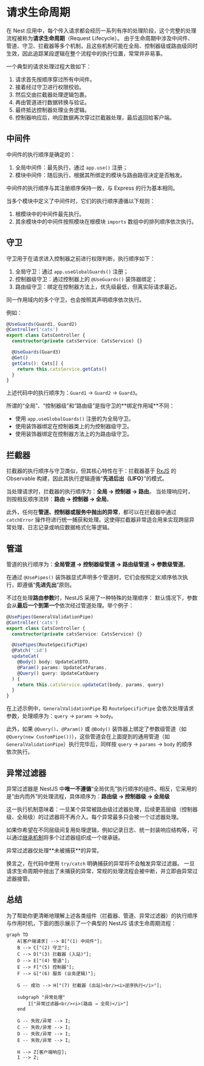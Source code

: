 # 请求生命周期

在 Nest 应用中，每个传入请求都会经历一系列有序的处理阶段，这个完整的处理流程被称为**请求生命周期**（Request Lifecycle）。
由于生命周期中涉及中间件、管道、守卫、拦截器等多个机制，且这些机制可能在全局、控制器级或路由级同时生效，因此追踪某段逻辑在整个流程中的执行位置，常常并非易事。

一个典型的请求处理过程大致如下：

1. 请求首先按顺序穿过所有中间件。
2. 接着经过守卫进行权限校验。
3. 然后交由拦截器处理逻辑包裹。
4. 再由管道进行数据转换与验证。
5. 最终抵达控制器处理业务逻辑。
6. 控制器响应后，响应数据再次穿过拦截器处理，最后返回给客户端。

## 中间件

中间件的执行顺序是确定的：

1. 全局中间件：最先执行，通过 `app.use()` 注册；
2. 模块中间件：随后执行，根据其所绑定的模块与路由路径决定是否触发。

中间件的执行顺序与其注册顺序保持一致，与 Express 的行为基本相同。

当多个模块中定义了中间件时，它们的执行顺序遵循以下规则：

1. 根模块中的中间件最先执行。
2. 其余模块中的中间件按照模块在根模块 `imports` 数组中的排列顺序依次执行。

## 守卫

守卫用于在请求进入控制器之前进行权限判断，执行顺序如下：

1. 全局守卫：通过 `app.useGlobalGuards()` 注册；
2. 控制器级守卫：通过控制器上的 `@UseGuards()` 装饰器绑定；
3. 路由级守卫：绑定在控制器方法上，优先级最低，但离实际请求最近。

同一作用域内的多个守卫，也会按照其声明顺序依次执行。

例如：

```ts filename='cats.controller.ts'
@UseGuards(Guard1, Guard2)
@Controller('cats')
export class CatsController {
  constructor(private catsService: CatsService) {}

  @UseGuards(Guard3)
  @Get()
  getCats(): Cats[] {
    return this.catsService.getCats()
  }
}
```

上述代码中的执行顺序为：`Guard1` → `Guard2` → `Guard3`。

<CalloutInfo>
所谓的“全局”、“控制器级”和“路由级”是指守卫的**绑定作用域**不同：

- 使用 `app.useGlobalGuards()` 注册的为全局守卫。
- 使用装饰器绑定在控制器类上的为控制器级守卫。
- 使用装饰器绑定在控制器方法上的为路由级守卫。

</CalloutInfo>

## 拦截器

拦截器的执行顺序与守卫类似，但其核心特性在于：拦截器基于 [RxJS](https://github.com/ReactiveX/rxjs) 的 Observable 构建，因此其执行逻辑遵循“**先进后出（LIFO）**”的模式。

当处理请求时，拦截器的执行顺序为：**全局 → 控制器 → 路由**。
当处理响应时，则按相反顺序流转：**路由 → 控制器 → 全局**。

此外，任何在**管道、控制器或服务中抛出的异常**，都可以在拦截器中通过 `catchError` 操作符进行统一捕获和处理。这使得拦截器非常适合用来实现跨层异常处理、日志记录或响应数据格式化等逻辑。

## 管道

管道的执行顺序为：**全局管道 → 控制器级管道 → 路由级管道 → 参数级管道**。

在通过 `@UsePipes()` 装饰器显式声明多个管道时，它们会按照定义顺序依次执行，即遵循“**先进先出**”原则。

不过在处理**路由参数**时，NestJS 采用了一种特殊的处理顺序：
默认情况下，参数会从**最后一个到第一个**依次经过管道处理。举个例子：

```ts
@UsePipes(GeneralValidationPipe)
@Controller('cats')
export class CatsController {
  constructor(private catsService: CatsService) {}

  @UsePipes(RouteSpecificPipe)
  @Patch(':id')
  updateCat(
    @Body() body: UpdateCatDTO,
    @Param() params: UpdateCatParams,
    @Query() query: UpdateCatQuery
  ) {
    return this.catsService.updateCat(body, params, query)
  }
}
```

在上述示例中，`GeneralValidationPipe` 和 `RouteSpecificPipe` 会依次处理请求参数，处理顺序为：`query` → `params` → `body`。

此外，如果 `@Query()`、`@Param()` 或 `@Body()` 装饰器上绑定了参数级管道（如 `@Query(new CustomPipe())`），这些管道会在上面提到的通用管道（如 `GeneralValidationPipe`）执行完毕后，同样按 `query` → `params` → `body` 的顺序依次执行。

## 异常过滤器

异常过滤器是 NestJS 中**唯一不遵循**“全局优先”执行顺序的组件。相反，它采用的是“由内而外”的处理流程，具体顺序为：**路由级 → 控制器级 → 全局级**

这一执行机制意味着：一旦某个异常被路由级过滤器处理，后续更高层级（控制器级、全局级）的过滤器将不再介入。每个异常最多只会被一个过滤器处理。

如果你希望在不同层级间复用处理逻辑，例如记录日志、统一封装响应结构等，可以通过[继承机制](/exception-filters#继承内置异常过滤器)将多个过滤器组织成一个继承链。

<CalloutInfo>
异常过滤器仅处理**未被捕获**的异常。

换言之，在代码中使用 `try/catch` 明确捕获的异常将不会触发异常过滤器。
一旦请求生命周期中抛出了未捕获的异常，常规的处理流程会被中断，并立即由异常过滤器接管。

</CalloutInfo>

## 总结

为了帮助你更清晰地理解上述各类组件（拦截器、管道、异常过滤器）的执行顺序与作用时机，下面的图示展示了一个典型的 NestJS 请求生命周期流程：

```mermaid
graph TD
    A[客户端请求] --> B["(1) 中间件"];
    B --> C["(2) 守卫"];
    C --> D["(3) 拦截器 (入站)"];
    D --> E["(4) 管道"];
    E --> F["(5) 控制器"];
    F --> G["(6) 服务 (业务逻辑)"];

    G -- 成功 --> H["(7) 拦截器 (出站)<br/><i>逆序执行</i>"];

    subgraph "异常处理"
        I["异常过滤器<br/><i>(路由 → 全局)</i>"]
    end

    G -- 失败/异常 --> I;
    C -- 失败/异常 --> I;
    D -- 失败/异常 --> I;
    E -- 失败/异常 --> I;

    H --> Z[客户端响应];
    I --> Z;
```
